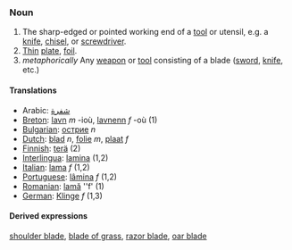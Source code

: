 ===Noun===
#The sharp-edged or pointed working end of a [[tool]] or utensil, e.g. a [[knife]], [[chisel]], or [[screwdriver]].
#[[thin|Thin]] [[plate]], [[foil]].
#''metaphorically'' Any [[weapon]] or [[tool]] consisting of a blade ([[sword]], [[knife]], etc.)

====Translations====
*Arabic: [[شفرة]]
*[[Breton]]: [[lavn]] ''m'' -ioù, [[lavnenn]] ''f'' -où (1)
*[[Bulgarian]]: [[острие]] ''n''
*[[Dutch]]: [[blad]] ''n'', [[folie]] ''m'', [[plaat]] ''f''
*[[Finnish]]: [[terä]] (2)
*[[Interlingua]]: [[lamina]] (1,2)
*[[Italian]]: [[lama]] ''f'' (1,2)
*[[Portuguese]]: [[lâmina]] ''f'' (1,2)
*[[Romanian]]: [[lamă]] ''f' (1)
*[[German]]: [[Klinge]] ''f'' (1,3) 

====Derived expressions====
[[shoulder blade]], [[blade of grass]], [[razor blade]], [[oar blade]]